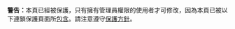 <div id="cascadeprotectedwarning">
<strong>警告：</strong>本頁已經被保護，只有擁有管理員權限的使用者才可修改，因為本頁已被以下連鎖保護頁面所[[Wikipedia:嵌入包含|包含]]。請注意遵守[[Wikipedia:保護方針|保護方針]]。

{{fmbox warning ruler}}
</div>